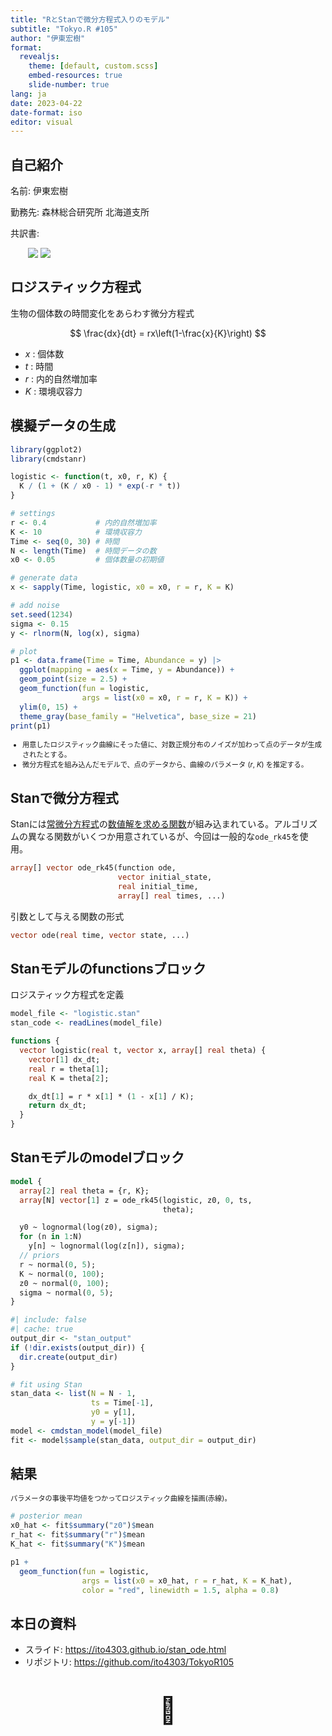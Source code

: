 ```yaml
---
title: "RとStanで微分方程式入りのモデル"
subtitle: "Tokyo.R #105"
author: "伊東宏樹"
format:
  revealjs:
    theme: [default, custom.scss]
    embed-resources: true
    slide-number: true
lang: ja
date: 2023-04-22
date-format: iso
editor: visual
---
```


## 自己紹介

::: {style="margin-top: 1em; text-align: left;"}
名前: 伊東宏樹

勤務先: 森林総合研究所 北海道支所

共訳書:

::: {style="margin-left: 2em; text-align: left;"}
[![](https://www.hanmoto.com/bd/img/9784320057807.jpg){fig-alt="BUGSで学ぶ階層モデリング入門" style="vertical-align: top;"}](https://www.hanmoto.com/bd/isbn/9784320057807) [![](https://www.hanmoto.com/bd/img/9784320058149.jpg){fig-alt="生態学のための階層モデリング" style="vertical-align: top;"}](https://www.hanmoto.com/bd/isbn/9784320058149)
:::
:::

## ロジスティック方程式

::: {style="margin-top: 1em;"}
生物の個体数の時間変化をあらわす微分方程式
:::

$$
\frac{dx}{dt} = rx\left(1-\frac{x}{K}\right)
$$

-   *x* : 個体数
-   *t* : 時間
-   *r* : 内的自然増加率
-   *K* : 環境収容力

## 模擬データの生成

```r
library(ggplot2)
library(cmdstanr)

logistic <- function(t, x0, r, K) {
  K / (1 + (K / x0 - 1) * exp(-r * t))
}

# settings
r <- 0.4           # 内的自然増加率
K <- 10            # 環境収容力
Time <- seq(0, 30) # 時間
N <- length(Time)  # 時間データの数
x0 <- 0.05         # 個体数量の初期値

# generate data
x <- sapply(Time, logistic, x0 = x0, r = r, K = K)

# add noise
set.seed(1234)
sigma <- 0.15
y <- rlnorm(N, log(x), sigma)

# plot
p1 <- data.frame(Time = Time, Abundance = y) |>
  ggplot(mapping = aes(x = Time, y = Abundance)) +
  geom_point(size = 2.5) +
  geom_function(fun = logistic,
                args = list(x0 = x0, r = r, K = K)) +
  ylim(0, 15) +
  theme_gray(base_family = "Helvetica", base_size = 21)
print(p1)
```

::: {style="font-size: 80%;"}
-   用意したロジスティック曲線にそった値に、対数正規分布のノイズが加わって点のデータが生成されたとする。
-   微分方程式を組み込んだモデルで、点のデータから、曲線のパラメータ (*r*, *K*) を推定する。
:::

## Stanで微分方程式

::: {style="margin-top: 1em;"}
Stanには[常微分方程式](https://mc-stan.org/docs/stan-users-guide/ode-solver.html)の[数値解を求める関数](https://mc-stan.org/docs/functions-reference/functions-ode-solver.html)が組み込まれている。アルゴリズムの異なる関数がいくつか用意されているが、今回は一般的な`ode_rk45`を使用。
:::

``` stan
array[] vector ode_rk45(function ode, 
                        vector initial_state,
                        real initial_time,
                        array[] real times, ...)
```

::: {style="margin-top: 1em;"}
引数として与える関数の形式
:::

``` stan
vector ode(real time, vector state, ...)
```

## Stanモデルのfunctionsブロック

::: {style="margin-top: 1em;"}
ロジスティック方程式を定義
:::

```r
model_file <- "logistic.stan"
stan_code <- readLines(model_file)
```

``` .stan
functions {
  vector logistic(real t, vector x, array[] real theta) {
    vector[1] dx_dt;
    real r = theta[1];
    real K = theta[2];

    dx_dt[1] = r * x[1] * (1 - x[1] / K);
    return dx_dt;
  }
}
```

## Stanモデルのmodelブロック

``` .stan
model {
  array[2] real theta = {r, K};
  array[N] vector[1] z = ode_rk45(logistic, z0, 0, ts,
                                  theta);

  y0 ~ lognormal(log(z0), sigma);
  for (n in 1:N)
    y[n] ~ lognormal(log(z[n]), sigma);
  // priors
  r ~ normal(0, 5);
  K ~ normal(0, 100);
  z0 ~ normal(0, 100);
  sigma ~ normal(0, 5);
}
```

```r
#| include: false
#| cache: true
output_dir <- "stan_output"
if (!dir.exists(output_dir)) {
  dir.create(output_dir)
}

# fit using Stan
stan_data <- list(N = N - 1,
                  ts = Time[-1],
                  y0 = y[1],
                  y = y[-1])
model <- cmdstan_model(model_file)
fit <- model$sample(stan_data, output_dir = output_dir)
```

## 結果

::: {style="font-size: 80%;"}
パラメータの事後平均値をつかってロジスティック曲線を描画(赤線)。
:::

```r
# posterior mean
x0_hat <- fit$summary("z0")$mean
r_hat <- fit$summary("r")$mean
K_hat <- fit$summary("K")$mean

p1 +
  geom_function(fun = logistic,
                args = list(x0 = x0_hat, r = r_hat, K = K_hat),
                color = "red", linewidth = 1.5, alpha = 0.8)
```

## 本日の資料

-   スライド: <https://ito4303.github.io/stan_ode.html>
-   リポジトリ: <https://github.com/ito4303/TokyoR105>

::: {style="text-align: center; font-size: 300%;"}
🥳
:::
